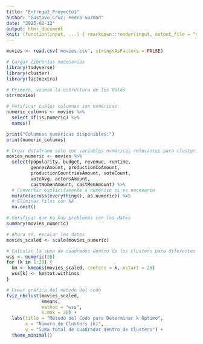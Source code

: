 ```yaml
---
title: "Entrega2_Proyecto1"
author: "Gustavo Cruz; Pedro Guzman"
date: "2025-02-12"
output: html_document
knit: (function(input, ...) { rmarkdown::render(input, output_file = "docs/index.html") })
---
```


```r
movies <- read.csv('movies.csv', stringsAsFactors = FALSE)
```

```r
# Cargar librerías necesarias
library(tidyverse)
library(cluster)
library(factoextra)

# Primero, veamos la estructura de los datos
str(movies)

# Verificar cuáles columnas son numéricas
numeric_columns <- movies %>%
  select_if(is.numeric) %>%
  names()

print("Columnas numéricas disponibles:")
print(numeric_columns)

# Crear dataframe solo con variables numéricas relevantes para clustering
movies_numeric <- movies %>%
  select(popularity, budget, revenue, runtime, 
         genresAmount, productionCoAmount, 
         productionCountriesAmount, voteCount, 
         voteAvg, actorsAmount, 
         castWomenAmount, castMenAmount) %>%
  # Convertir explícitamente a numérico si es necesario
  mutate(across(everything(), as.numeric)) %>%
  # Eliminar filas con NA
  na.omit()

# Verificar que no hay problemas con los datos
summary(movies_numeric)

# Ahora sí, escalar los datos
movies_scaled <- scale(movies_numeric)

# Calcular la suma de cuadrados dentro de los clusters para diferentes valores de k
wss <- numeric(20)
for (k in 1:20) {
  km <- kmeans(movies_scaled, centers = k, nstart = 25)
  wss[k] <- km$tot.withinss
}

# Crear gráfica del método del codo
fviz_nbclust(movies_scaled, 
             kmeans, 
             method = "wss",
             k.max = 20) +
  labs(title = "Método del Codo para Determinar k Óptimo",
       x = "Número de Clusters (k)",
       y = "Suma total de cuadrados dentro de clusters") +
  theme_minimal()
```

